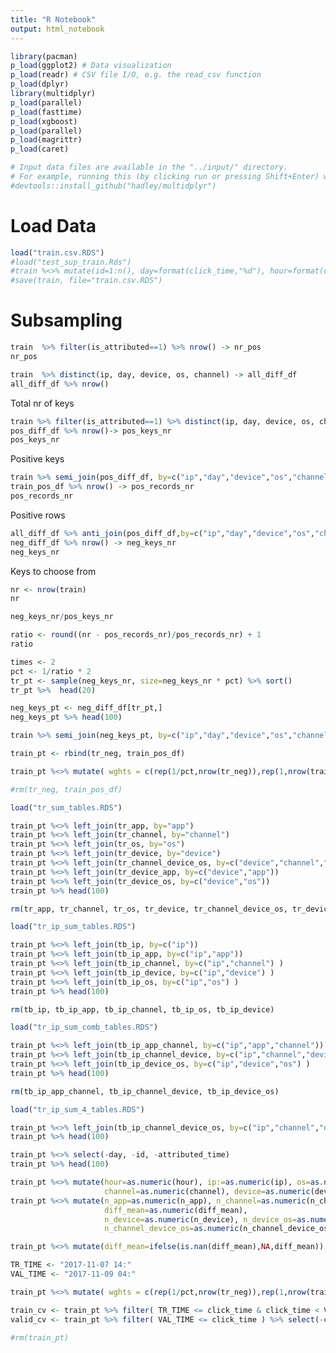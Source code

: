 ```yaml
---
title: "R Notebook"
output: html_notebook
---
```



```r
library(pacman)
p_load(ggplot2) # Data visualization
p_load(readr) # CSV file I/O, e.g. the read_csv function
p_load(dplyr)
library(multidplyr)
p_load(parallel)
p_load(fasttime)
p_load(xgboost)
p_load(parallel)
p_load(magrittr)
p_load(caret)

# Input data files are available in the "../input/" directory.
# For example, running this (by clicking run or pressing Shift+Enter) will list the files in the input directory
#devtools::install_github("hadley/multidplyr")
```

# Load Data

```r
load("train.csv.RDS")
#load("test_sup_train.Rds")
#train %<>% mutate(id=1:n(), day=format(click_time,"%d"), hour=format(click_time,"%H") )
#save(train, file="train.csv.RDS")
```

# Subsampling


```r
train  %>% filter(is_attributed==1) %>% nrow() -> nr_pos
nr_pos
```


```r
train  %>% distinct(ip, day, device, os, channel) -> all_diff_df
all_diff_df %>% nrow()
```

Total nr of keys

```r
train %>% filter(is_attributed==1) %>% distinct(ip, day, device, os, channel) -> pos_diff_df
pos_diff_df %>% nrow()-> pos_keys_nr
pos_keys_nr
```

Positive keys

```r
train %>% semi_join(pos_diff_df, by=c("ip","day","device","os","channel")) -> train_pos_df
train_pos_df %>% nrow() -> pos_records_nr
pos_records_nr
```

Positive rows

```r
all_diff_df %>% anti_join(pos_diff_df,by=c("ip","day","device","os","channel")) -> neg_diff_df
neg_diff_df %>% nrow() -> neg_keys_nr
neg_keys_nr
```

Keys to choose from

```r
nr <- nrow(train)
nr
```

```r
neg_keys_nr/pos_keys_nr
```

```r
ratio <- round((nr - pos_records_nr)/pos_records_nr) + 1
ratio
```

```r
times <- 2
pct <- 1/ratio * 2
tr_pt <- sample(neg_keys_nr, size=neg_keys_nr * pct) %>% sort()
tr_pt %>%  head(20)

neg_keys_pt <- neg_diff_df[tr_pt,]
neg_keys_pt %>% head(100)
```

```r

train %>% semi_join(neg_keys_pt, by=c("ip","day","device","os","channel")) -> tr_neg

train_pt <- rbind(tr_neg, train_pos_df)

train_pt %<>% mutate( wghts = c(rep(1/pct,nrow(tr_neg)),rep(1,nrow(train_pos_df))))

#rm(tr_neg, train_pos_df)
```

```r
load("tr_sum_tables.RDS")
```

```r
train_pt %<>% left_join(tr_app, by="app")
train_pt %<>% left_join(tr_channel, by="channel") 
train_pt %<>% left_join(tr_os, by="os") 
train_pt %<>% left_join(tr_device, by="device") 
train_pt %<>% left_join(tr_channel_device_os, by=c("device","channel","os")) 
train_pt %<>% left_join(tr_device_app, by=c("device","app")) 
train_pt %<>% left_join(tr_device_os, by=c("device","os")) 
train_pt %>% head(100)
```

```r
rm(tr_app, tr_channel, tr_os, tr_device, tr_channel_device_os, tr_device_app, tr_device_os)
```

```r
load("tr_ip_sum_tables.RDS")
```

```r
train_pt %<>% left_join(tb_ip, by=c("ip"))
train_pt %<>% left_join(tb_ip_app, by=c("ip","app"))
train_pt %<>% left_join(tb_ip_channel, by=c("ip","channel") )
train_pt %<>% left_join(tb_ip_device, by=c("ip","device") )
train_pt %<>% left_join(tb_ip_os, by=c("ip","os") )
train_pt %>% head(100)
```

```r
rm(tb_ip, tb_ip_app, tb_ip_channel, tb_ip_os, tb_ip_device)
```


```r
load("tr_ip_sum_comb_tables.RDS")
```

```r
train_pt %<>% left_join(tb_ip_app_channel, by=c("ip","app","channel"))
train_pt %<>% left_join(tb_ip_channel_device, by=c("ip","channel","device") )
train_pt %<>% left_join(tb_ip_device_os, by=c("ip","device","os") )
train_pt %>% head(100)
```
```r
rm(tb_ip_app_channel, tb_ip_channel_device, tb_ip_device_os)
```


```r
load("tr_ip_sum_4_tables.RDS")
```

```r
train_pt %<>% left_join(tb_ip_channel_device_os, by=c("ip","channel","device","os") )
train_pt %>% head(100)
```


```r
train_pt %<>% select(-day, -id, -attributed_time)
train_pt %>% head(100)
```


```r

train_pt %<>% mutate(hour=as.numeric(hour), ip:=as.numeric(ip), os=as.numeric(os), 
                     channel=as.numeric(channel), device=as.numeric(device), app=as.numeric(app))
train_pt %<>% mutate(n_app=as.numeric(n_app), n_channel=as.numeric(n_channel), n_os=as.numeric(n_os),
                     diff_mean=as.numeric(diff_mean),
                     n_device=as.numeric(n_device), n_device_os=as.numeric(n_device_os), 
                     n_channel_device_os=as.numeric(n_channel_device_os))

train_pt %<>% mutate(diff_mean=ifelse(is.nan(diff_mean),NA,diff_mean)) 
```


```r
TR_TIME <- "2017-11-07 14:"
VAL_TIME <- "2017-11-09 04:"

train_pt %<>% mutate( wghts = c(rep(1/pct,nrow(tr_neg)),rep(1,nrow(train_pos_df))))

train_cv <- train_pt %>% filter( TR_TIME <= click_time & click_time < VAL_TIME) %>% select(-click_time)
valid_cv <- train_pt %>% filter( VAL_TIME <= click_time ) %>% select(-click_time)

#rm(train_pt)
```



